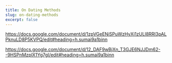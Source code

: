 ```yaml
---
title: On Dating Methods
slug: on-dating-methods
excerpt: false
---
```


https://docs.google.com/document/d/1zpVGeENiSPuWzHyXj1zULl8RRl3pALPknuLD8P5KVPQ/edit#heading=h.sumai9a1binn

https://docs.google.com/document/d/12_DAF9wBjXn_T3GJE6NJJDm62--9HSPnMzplX1Yg7gI/edit#heading=h.sumai9a1binn
